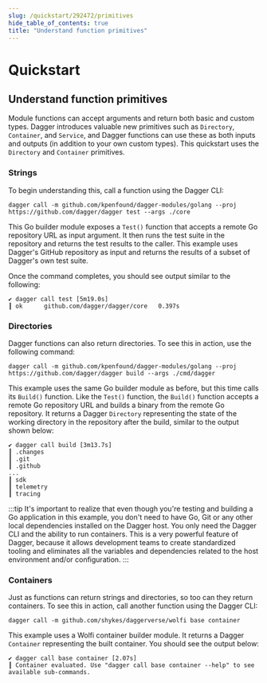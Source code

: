 ```yaml
---
slug: /quickstart/292472/primitives
hide_table_of_contents: true
title: "Understand function primitives"
---
```


# Quickstart

<PartialExperimentalDocs />

## Understand function primitives

Module functions can accept arguments and return both basic and custom types. Dagger introduces valuable new primitives such as `Directory`, `Container`, and `Service`, and Dagger functions can use these as both inputs and outputs (in addition to your own custom types). This quickstart uses the `Directory` and `Container` primitives.

### Strings

To begin understanding this, call a function using the Dagger CLI:

```shell
dagger call -m github.com/kpenfound/dagger-modules/golang --proj https://github.com/dagger/dagger test --args ./core
```

This Go builder module exposes a `Test()` function that accepts a remote Go repository URL as input argument. It then runs the test suite in the repository and returns the test results to the caller. This example uses Dagger's GitHub repository as input and returns the results of a subset of Dagger's own test suite.

Once the command completes, you should see output similar to the following:

```shell
✔ dagger call test [5m19.0s]
┃ ok      github.com/dagger/dagger/core   0.397s
```

### Directories

Dagger functions can also return directories. To see this in action, use the following command:

```shell
dagger call -m github.com/kpenfound/dagger-modules/golang --proj https://github.com/dagger/dagger build --args ./cmd/dagger
```

This example uses the same Go builder module as before, but this time calls its `Build()` function. Like the `Test()` function, the `Build()` function accepts a remote Go repository URL and builds a binary from the remote Go repository. It returns a Dagger `Directory` representing the state of the working directory in the repository after the build, similar to the output shown below:

```
✔ dagger call build [3m13.7s]
┃ .changes
┃ .git
┃ .github
...
┃ sdk
┃ telemetry
┃ tracing
```

:::tip
It's important to realize that even though you're testing and building a Go application in this example, you don't need to have Go, Git or any other local dependencies installed on the Dagger host. You only need the Dagger CLI and the ability to run containers. This is a very powerful feature of Dagger, because it allows development teams to create standardized tooling and eliminates all the variables and dependencies related to the host environment and/or configuration.
:::

### Containers

Just as functions can return strings and directories, so too can they return containers. To see this in action, call another function using the Dagger CLI:

```shell
dagger call -m github.com/shykes/daggerverse/wolfi base container
```

This example uses a Wolfi container builder module. It returns a Dagger `Container` representing the built container. You should see the output below:

```shell
✔ dagger call base container [2.07s]
┃ Container evaluated. Use "dagger call base container --help" to see available sub-commands.
```
